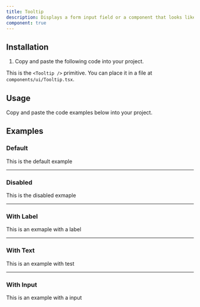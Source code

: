 ```yaml
---
title: Tooltip
description: Displays a form input field or a component that looks like an input field.
component: true
---
```


## Installation

1. Copy and paste the following code into your project.

This is the `<Tooltip />` primitive. You can place it in a file at `components/ui/Tooltip.tsx`.

## Usage

Copy and paste the code examples below into your project.

<ComponentSource src="/components/ui/Tooltip.tsx" />

## Examples

### Default

This is the default example

---

### Disabled

This is the disabled exmaple

---

### With Label

This is an exmaple with a label

---

### With Text

This is an example with test

---

### With Input

This is an example with a input
